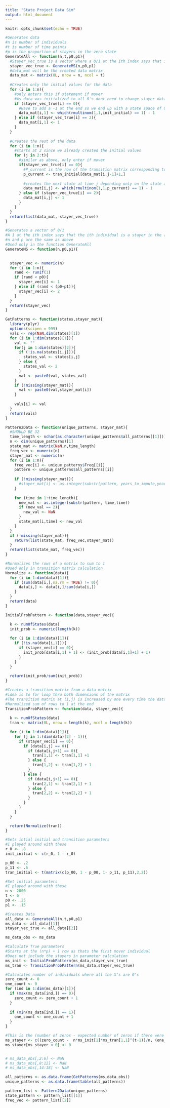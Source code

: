 ```yaml
---
title: "State Project Data Sim"
output: html_document
---
```


```r
knitr::opts_chunk$set(echo = TRUE)
```

```r
#Generates data
#n is number of individuals
#t is number of time points
#p is the proportion of stayers in the zero state 
GenerateAll <- function(n,t,p0,p1){
  #Stayer_vec_true is a vector where a 0/1 at the ith index says that individual i is either a mover/stayer
  stayer_vec_true <- GenerateMS(n,p0,p1)
  #data_mat will be the created data matrix
  data_mat <- matrix(0L, nrow = n, ncol = t)
  
  #Creates only the initial values for the data
  for (i in 1:n){
    #only enters this if statement if mover
    #As data was initialized to all 0's dont need to change stayer data
    if (stayer_vec_true[i] == 0){
      #Have to add a -1 at the end so we end up with a state space of 0/1 rather than 1/2
      data_mat[i,1] <- which(rmultinom(1,1,init_initial) == 1) - 1
    } else if (stayer_vec_true[i] == 2){
      data_mat[i,1] <- 1
    }
  }
  
  #Creates the rest of the data
  for (i in 1:n){
    #starts at 2 since we already created the initial values
    for (j in 2:t){
      #similar as above, only enter if mover
      if(stayer_vec_true[i] == 0){
        #P_current is the row of the transition matrix corresponding to the state at time j-1
        p_current <- tran_initial[data_mat[i,j-1]+1,]
        
        #creates the next state at time j depending only on the state at time j-1
        data_mat[i,j] <- which(rmultinom(1,1,p_current) == 1) - 1
      } else if (stayer_vec_true[i] == 2){
        data_mat[i,j] <- 1
      }
    }
  }
  return(list(data_mat, stayer_vec_true))
}
```

```r
#Generates a vector of 0/1
#A 1 at the ith index says that the ith individual is a stayer in the zero state 
#n and p are the same as above
#Used only in the function GenerateAll
GenerateMS <- function(n,p0,p1){

  
  stayer_vec <- numeric(n)
  for (i in 1:n){
    rand <- runif(1)
    if (rand < p0){
      stayer_vec[i] <- 1
    } else if (rand < (p0+p1)){
      stayer_vec[i] <- 2
    } 
  }
  return(stayer_vec)
}
```

```r
GetPatterns <- function(states,stayer_mat){
  library(plyr)
  options(scipen = 999)
  vals <- rep(NaN,dim(states)[1])
  for (i in 1:dim(states)[1]){
    val <- ""
    for(j in 1:dim(states)[2]){
      if (!is.na(states[i,j])){
        states_val <- states[i,j] 
      } else {
        states_val <- 2 
      }
      val <- paste0(val, states_val)
    }
    if (!missing(stayer_mat)){
      val <- paste0(val,stayer_mat[i])
    }
    
    vals[i] <- val
  }
  return(vals)
}
```

```r
Pattern2Data <- function(unique_patterns, stayer_mat){
  #SHOULD BE 32
  time_length <- nchar(as.character(unique_patterns$all_patterns[[1]]))
  n <- dim(unique_patterns)[1]
  state_mat <- matrix(NaN,n,time_length)
  freq_vec <- numeric(n)
  stayer_mat <- numeric(n)
  for (i in 1:n){
    freq_vec[i] <- unique_patterns$Freq[[i]]
    pattern <- unique_patterns$all_patterns[[i]]
    
    if (!missing(stayer_mat)){
      #stayer_mat[i] <- as.integer(substr(pattern, years_to_impute,years_to_impute))
    }
    
    for (time in 1:time_length){
      new_val <- as.integer(substr(pattern, time,time))
      if (new_val == 2){
        new_val <- NaN
      }
      state_mat[i,time] <- new_val
    }
  }
  if (!missing(stayer_mat)){
    return(list(state_mat, freq_vec,stayer_mat))
  }
  return(list(state_mat, freq_vec))
}

```

```r
#Normalizes the rows of a matrix to sum to 1
#Used only in transition matrix calculation
Normalize <- function(data){
  for (i in 1:dim(data)[1]){
    if (sum(data[i,],na.rm = TRUE) != 0){
      data[i,] <- data[i,]/sum(data[i,])
    }
  }
  return(data)
}
```

```r
InitialProbPattern <- function(data,stayer_vec){

  k <- numOfStates(data)
  init_prob <- numeric(length(k))
  
  for (i in 1:dim(data)[1]){
    if (!is.na(data[i,1])){
      if (stayer_vec[i] == 0){
        init_prob[data[i,1] + 1] <- (init_prob[data[i,1]+1] + 1)
      }
    }
  }
  
  return(init_prob/sum(init_prob))
}
```

```r
#Creates a transition matrix from a data matrix
#idea is to for loop thru both dimensions of the matrix
#The transition matrix at (i,j) is increased by one every time the data transitions from i to j
#Normalized sum of rows to 1 at the end
TransitionProbPattern <- function(data, stayer_vec){
  
  k <- numOfStates(data)
  tran <- matrix(0L, nrow = length(k), ncol = length(k))

  for (i in 1:dim(data)[1]){
    for (j in 1:(dim(data)[2] - 1)){
      if (stayer_vec[i] == 0){
        if (data[i,j] == 0){
          if (data[i,j+1] == 0){
            tran[1,1] <- tran[1,1] +1
          } else {
            tran[1,2] <- tran[1,2] + 1
          }
        } else {
          if (data[i,j+1] == 0){
            tran[2,1] <- tran[2,1] + 1
          } else {
            tran[2,2] <- tran[2,2] + 1
          }
        }
      }
    }
  }

  return(Normalize(tran))
}

```




```r
#Sets intial initial and transition parameters
#I played around with these 
r_0 <- .8
init_initial <- c(r_0, 1 - r_0)

p_00 <- .2
p_11 <- .6
tran_initial <- t(matrix(c(p_00, 1 - p_00, 1- p_11, p_11),2,2))

#Set initial parameters
#I played around with these 
n <- 2000
t <- 6
p0 <- .25
p1 <- .15

#Creates Data
all_data <- GenerateAll(n,t,p0,p1)
ms_data <- all_data[[1]]
stayer_vec_true <- all_data[[2]]

ms_data_obs <- ms_data

#Calculate True parameters
#Starts at the (n*p) + 1 row as thats the first mover individual
#Does not include the stayers in parameter calculation
ms_init <- InitialProbPattern(ms_data,stayer_vec_true)
ms_tran <- TransitionProbPattern(ms_data,stayer_vec_true)

#Calculates number of individuals where all the X's are 0's
zero_count <- 0
one_count <- 0
for (ind in 1:dim(ms_data)[1]){
  if (max(ms_data[ind,]) == 0){
    zero_count <- zero_count + 1
  }
  
  if (min(ms_data[ind,]) == 1){
    one_count <- one_count + 1
  }
}

#This is the (number of zeros - expected number of zeros if there were no stayers)/number of individuals
ms_stayer <- c((zero_count -  n*ms_init[1]*ms_tran[1,1]^(t-1))/n, (one_count -  n*ms_init[2]*ms_tran[2,2]^(t-1))/n)
ms_stayer[ms_stayer < 0] <- 0


# ms_data_obs[,2:6] <- NaN
# ms_data_obs[,8:12] <- NaN
# ms_data_obs[,14:18] <- NaN

all_patterns <- as.data.frame(GetPatterns(ms_data_obs))
unique_patterns <- as.data.frame(table(all_patterns))

pattern_list <- Pattern2Data(unique_patterns)
state_pattern <- pattern_list[[1]]
freq_vec <- pattern_list[[2]]

```